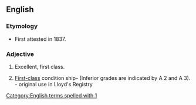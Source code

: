 {{also|a1|A-1}}
==English==

===Etymology===
* First attested in 1837.

===Adjective===
{{en-adj|-}}
# {{colloquial}} Excellent, first class.
# [[first-class|First-class]] condition ship- (Inferior grades are indicated by A 2 and A 3). - original use in Lloyd's Registry
 
{{wikipedia|A1}}
[[Category:English terms spelled with 1]]